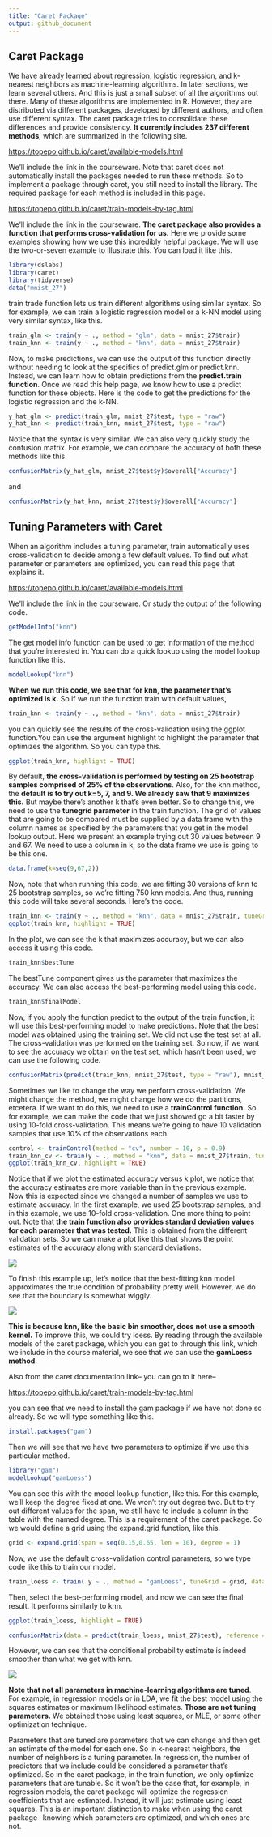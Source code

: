 ```yaml
---
title: "Caret Package"
output: github_document
---
```


## Caret Package

We have already learned about regression, logistic regression, and k-nearest neighbors as machine-learning algorithms. In later sections, we learn several others. And this is just a small subset of all the algorithms out there. Many of these algorithms are implemented in R. However, they are distributed via different packages, developed by different authors, and often use different syntax. The caret package tries to consolidate these differences and provide consistency. **It currently includes 237 different methods**, which are summarized in the following site.  

<https://topepo.github.io/caret/available-models.html>  


We'll include the link in the courseware. Note that caret does not automatically install the packages needed to run these methods. So to implement a package through caret, you still need to install the library. The required package for each method is included in this page.  

<https://topepo.github.io/caret/train-models-by-tag.html>  

We'll include the link in the courseware. **The caret package also provides a function that performs cross-validation for us.** Here we provide some examples showing how we use this incredibly helpful package. We will use the two-or-seven example to illustrate this. You can load it like this.


```r
library(dslabs)
library(caret)
library(tidyverse)
data("mnist_27")

```


train trade function lets us train different algorithms using similar syntax. So for example, we can train a logistic regression model or a k-NN model using very similar syntax, like this.

```r
train_glm <- train(y ~ ., method = "glm", data = mnist_27$train)
train_knn <- train(y ~ ., method = "knn", data = mnist_27$train)
```

Now, to make predictions, we can use the output of this function directly without needing to look at the specifics of predict.glm or predict.knn. Instead, we can learn how to obtain predictions from the **predict.train function**. Once we read this help page, we know how to use a predict function for these objects. Here is the code to get the predictions for the logistic regression and the k-NN.

```r
y_hat_glm <- predict(train_glm, mnist_27$test, type = "raw")
y_hat_knn <- predict(train_knn, mnist_27$test, type = "raw")
```


Notice that the syntax is very similar. We can also very quickly study the confusion matrix. For example, we can compare the accuracy of both these methods like this.

```r
confusionMatrix(y_hat_glm, mnist_27$test$y)$overall["Accuracy"]
```

and

```r
confusionMatrix(y_hat_knn, mnist_27$test$y)$overall["Accuracy"]
```

## Tuning Parameters with Caret

When an algorithm includes a tuning parameter, train automatically uses cross-validation to decide among a few default values. To find out what parameter or parameters are optimized, you can read this page that explains it.  

<https://topepo.github.io/caret/available-models.html>  

We'll include the link in the courseware. Or study the output of the following code.

```r
getModelInfo("knn")
```


The get model info function can be used to get information of the method that you're interested in. You can do a quick lookup using the model lookup function like this.

```r
modelLookup("knn")
```


**When we run this code, we see that for knn, the parameter that's optimized is k.** So if we run the function train with default values, 

```r
train_knn <- train(y ~ ., method = "knn", data = mnist_27$train)
```
you can quickly see the results of the cross-validation using the ggplot function.You can use the argument highlight to highlight the parameter that
optimizes the algorithm. So you can type this.

```r
ggplot(train_knn, highlight = TRUE)
```


By default, **the cross-validation is performed by testing on 25 bootstrap samples comprised of 25% of the observations**. Also, for the knn method, the **default is to try out k=5, 7, and 9. We already saw that 9 maximizes this.** But maybe there's another k that's even better. So to change this, we need to use the **tunegrid parameter** in the train function. The grid of values that are going to be compared must be supplied by a data frame with the column names as specified by the parameters that you get in the model lookup output. Here we present an example trying out 30 values between 9 and 67. We need to use a column in k, so the data frame we use is going to be this one.


```r
data.frame(k=seq(9,67,2))
```


Now, note that when running this code, we are fitting 30 versions of knn to 25 bootstrap samples, so we're fitting 750 knn models. And thus, running this code will take several seconds. Here's the code.

```r
train_knn <- train(y ~ ., method = "knn", data = mnist_27$train, tuneGrid = data.frame(k = seq(9,71,2)))
ggplot(train_knn, highlight = TRUE)
```


In the plot, we can see the k that maximizes accuracy, but we can also access it using this code.

```r
train_knn$bestTune
```

The bestTune component gives us the parameter that maximizes the accuracy. We can also access the best-performing model using this code.


```r
train_knn$finalModel
```


Now, if you apply the function predict to the output of the train function, it will use this best-performing model to make predictions. Note that the best model was obtained using the training set. We did not use the test set at all. The cross-validation was performed on the training set. So now, if we want to see the accuracy we obtain on the test set, which hasn't been used, we can use the following code.

```r
confusionMatrix(predict(train_knn, mnist_27$test, type = "raw"), mnist_27$test$y)$overall["Accuracy"]
```

Sometimes we like to change the way we perform cross-validation. We might change the method, we might change how we do the partitions, etcetera. If we want to do this, we need to use a **trainControl function.** So for example, we can make the code that we just showed go a bit faster by using 10-fold cross-validation. This means we're going to have 10 validation samples that use 10% of the observations each.

```r
control <- trainControl(method = "cv", number = 10, p = 0.9) 
train_knn_cv <- train(y ~ ., method = "knn", data = mnist_27$train, tuneGrid = data.frame(k = seq(9, 71,2)), trControl = control)
ggplot(train_knn_cv, highlight = TRUE)
```

Notice that if we plot the estimated accuracy versus k plot, we notice that the accuracy estimates are more variable than in the previous example. Now this is expected since we changed a number of samples we use to estimate accuracy. In the first example, we used 25 bootstrap samples, and in this example, we use 10-fold cross-validation. One more thing to point out. Note that **the train function also provides standard deviation values for each parameter that was tested.** This is obtained from the different validation sets. So we can make a plot like this that shows the point estimates of the accuracy along with standard deviations.

![](figs/chart75.png)


To finish this example up, let's notice that the best-fitting knn model approximates the true condition of probability pretty well. However, we do see that the boundary is somewhat wiggly.

![](figs/chart76.png)

**This is because knn, like the basic bin smoother, does not use a smooth kernel.** To improve this, we could try loess. By reading through the available models of the caret package, which you can get to through this link, which we include in the course material, we see that we can use the **gamLoess method**.  


Also from the caret documentation link-- you can go to it here--

<https://topepo.github.io/caret/train-models-by-tag.html>  

you can see that we need to install the gam package if we have not done so already. So we will type something like this.

```r
install.packages("gam")
```


Then we will see that we have two parameters to optimize if we use this particular method.

```r
library("gam")
modelLookup("gamLoess")
```


You can see this with the model lookup function, like this. For this example, we'll keep the degree fixed at one. We won't try out degree two. But to try out different values for the span, we still have to include a column in the table with the named degree. This is a requirement of the caret package. So we would define a grid using the expand.grid function, like this.

```r
grid <- expand.grid(span = seq(0.15,0.65, len = 10), degree = 1)
```


Now, we use the default cross-validation control parameters, so we type code like this to train our model. 

```r
train_loess <- train( y ~ ., method = "gamLoess", tuneGrid = grid, data = mnist_27$train)
```


Then, select the best-performing model, and now we can see the final result. It performs similarly to knn.

```r
ggplot(train_loess, highlight = TRUE)
```


```r
confusionMatrix(data = predict(train_loess, mnist_27$test), reference = mnist_27$test$y)$overall["Accuracy"]
```

However, we can see that the conditional probability estimate is indeed
smoother than what we get with knn.

![](figs/chart77.png)

**Note that not all parameters in machine-learning algorithms are tuned**. For example, in regression models or in LDA, we fit the best model using the squares estimates or maximum likelihood estimates. **Those are not tuning parameters.** We obtained those using least squares, or MLE, or some other optimization technique.  

Parameters that are tuned are parameters that we can change and then get an estimate of the model for each one. So in k-nearest neighbors, the number of neighbors is a tuning parameter. In regression, the number of predictors that we include could be considered a parameter that's optimized. So in the caret package, in the train function, we only optimize parameters that are tunable. So it won't be the case that, for example, in regression models, the caret package will optimize the regression coefficients that are estimated. Instead, it will just estimate using least squares. This is an important distinction to make when using the caret package-- knowing which parameters are optimized, and which ones are not.
